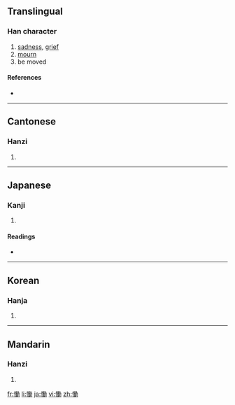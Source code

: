 {{also|恸}}
==Translingual==

===Han character===
{{Han char|rn=61|rad=心|as=11|sn=14|four=9402<sub>7</sub>|canj=心竹土尸 (PHGS)}}

# [[sadness]], [[grief]]
# [[mourn]]
# be moved

====References====
* {{Han ref|kx=0399.060|dkj=11103|dj=0738.220|hdz=42346.060|uh=615F|ud=24927|bh=BA45|bd=47685}}

----

==Cantonese==

===Hanzi===
{{yue-hanzi|jyut=|y=dung6|sim=恸}}

# {{defn|Cantonese|sort=心11}}

----

==Japanese==

===Kanji===
{{ja-kanji|grade=|rs=心11}}

# {{defn|Japanese|sort=心11}}

====Readings====
* {{ja-readings|on=[[どう]] (dō), [[とう]] (tō)|kun=[[なげく]] (nageku)}}

----

==Korean==

===Hanja===
{{ko-hanja|hangeul=통|eumhun=|rv=tong|mr=t'ong|y=thong}}

# {{defn|Korean|sort=心11}}

----

==Mandarin==

===Hanzi===
{{cmn-hanzi|sim=恸|pin=[[tòng]] ([[tong4]])|wg=t'ung<sup>4</sup>}}

# {{defn|Mandarin|sort=心11}}

[[fr:慟]]
[[li:慟]]
[[ja:慟]]
[[vi:慟]]
[[zh:慟]]